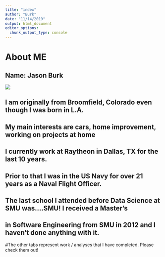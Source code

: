 ```yaml
---
title: "index"
author: "Burk"
date: "11/14/2019"
output: html_document
editor_options: 
  chunk_output_type: console
---
```



# About ME

## Name:  Jason Burk

![](Jason.jpg)



## I am originally from Broomfield, Colorado even though I was born in L.A.
## My main interests are cars, home improvement, working on projects at home
## I currently work at Raytheon in Dallas, TX for the last 10 years.  
## Prior to that I was in the US Navy for over 21 years as a Naval Flight Officer.
## The last school I attended before Data Science at SMU was....SMU!  I received a Master's 
## in Software Engineering from SMU in 2012 and I haven't done anything with it.

#The other tabs represent work / analyses that I have completed.  Please check them out!

